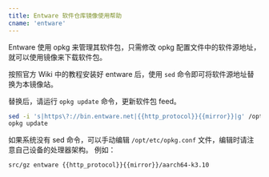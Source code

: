 ```yaml
---
title: Entware 软件仓库镜像使用帮助
cname: 'entware'
---
```


Entware 使用 opkg 来管理其软件包，只需修改 opkg 配置文件中的软件源地址，就可以使用镜像来下载软件包。

按照官方 Wiki 中的教程安装好 entware 后，使用 `sed` 命令即可将软件源地址替换为本镜像站。

替换后，请运行 `opkg update` 命令，更新软件包 feed。

<CodeBlock>

```bash
sed -i 's|https\?://bin.entware.net|{{http_protocol}}{{mirror}}|g' /opt/etc/opkg.conf
opkg update
```

</CodeBlock>

如果系统没有 sed 命令，可以手动编辑 `/opt/etc/opkg.conf` 文件，编辑时请注意自己设备的处理器架构。
例如：

<CodeBlock>

```
src/gz entware {{http_protocol}}{{mirror}}/aarch64-k3.10
```

</CodeBlock>
